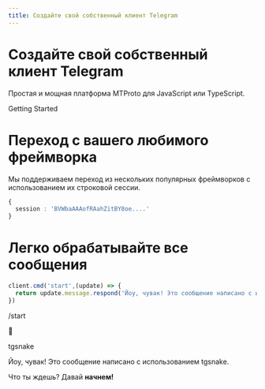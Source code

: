 ```yaml
---
title: Создайте свой собственный клиент Telegram
---
```



# Создайте свой собственный клиент Telegram

Простая и мощная платформа MTProto для JavaScript или TypeScript.

<div className="block my-5">
  <Link href="/getting-started" className="p-4 bg-green-200 dark:bg-green-700 font-bold rounded-2xl dark:hover:ring-green-500 hover:ring-green-100 hover:ring-4">Getting Started</Link>
</div>
   
# Переход с вашего любимого фреймворка  
Мы поддерживаем переход из нескольких популярных фреймворков с использованием их строковой сессии.
```ts
{
  session : 'BVWbaAAAofRAahZitBY8oe....'
}
```  
# Легко обрабатывайте все сообщения
```ts
client.cmd('start',(update) => {
  return update.message.respond('Йоу, чувак! Это сообщение написано с использованием tgsnake.')
})
```
   
<div className="flex flex-col block my-4 py-2">
  <p className="text-right">
    <span className="bg-gradient-to-br from-green-200 to-green-400 text-blue-400 py-2 px-4 rounded-3xl">/start</span>
  </p>
  <div className="mt-4 flex items-end">
    <div className="rounded-full font-bold bg-gradient-to-tr from-green-300 to-green-400 py-3 px-4 text-black">🐍</div>
    <div className="mx-4 text-black py-2 px-5 rounded-3xl bg-gradient-to-tr from-green-200 to-green-400">
      <p className="font-bold">tgsnake</p>
      <p>Йоу, чувак! Это сообщение написано с использованием tgsnake.</p>
    </div>
  </div>
</div>
   
Что ты ждешь? Давай <Link href="/getting-started"><b>начнем!</b></Link>
